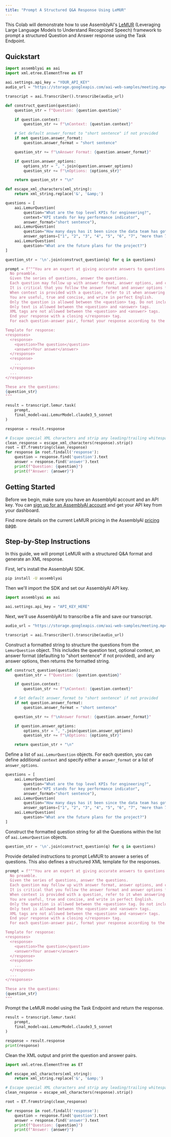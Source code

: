 ```yaml
---
title: "Prompt A Structured Q&A Response Using LeMUR"
---
```


This Colab will demonstrate how to use AssemblyAI's [LeMUR](https://www.assemblyai.com/blog/lemur/) (Leveraging Large Language Models to Understand Recognized Speech) framework to prompt a structured Question and Answer response using the Task Endpoint.

## Quickstart

```python
import assemblyai as aai
import xml.etree.ElementTree as ET

aai.settings.api_key = "YOUR_API_KEY"
audio_url = "https://storage.googleapis.com/aai-web-samples/meeting.mp4"

transcript = aai.Transcriber().transcribe(audio_url)

def construct_question(question):
    question_str = f"Question: {question.question}"

    if question.context:
        question_str += f"\nContext: {question.context}"

    # Set default answer_format to "short sentence" if not provided
    if not question.answer_format:
        question.answer_format = "short sentence"

    question_str += f"\nAnswer Format: {question.answer_format}"

    if question.answer_options:
        options_str = ", ".join(question.answer_options)
        question_str += f"\nOptions: {options_str}"

    return question_str + "\n"

def escape_xml_characters(xml_string):
    return xml_string.replace('&', '&amp;')

questions = [
    aai.LemurQuestion(
        question="What are the top level KPIs for engineering?",
        context="KPI stands for key performance indicator",
        answer_format="short sentence"),
    aai.LemurQuestion(
        question="How many days has it been since the data team has gotten updated metrics?",
        answer_options=["1", "2", "3", "4", "5", "6", "7", "more than 7"]),
    aai.LemurQuestion(
        question="What are the future plans for the project?")
]

question_str = '\n'.join(construct_question(q) for q in questions)

prompt = f"""You are an expert at giving accurate answers to questions about texts.
  No preamble.
  Given the series of questions, answer the questions.
  Each question may follow up with answer format, answer options, and context for each question.
  It is critical that you follow the answer format and answer options for each question.
  When context is provided with a question, refer to it when answering the question.
  You are useful, true and concise, and write in perfect English.
  Only the question is allowed between the <question> tag. Do not include the answer format, options, or question context in your response.
  Only text is allowed between the <question> and <answer> tags.
  XML tags are not allowed between the <question> and <answer> tags.
  End your response with a closing </response> tag.
  For each question-answer pair, format your response according to the template provided below:

Template for response:
<responses>
  <response>
    <question>The question</question>
    <answer>Your answer</answer>
  </response>
  <response>
    ...
  </response>
  ...
</responses>

These are the questions:
{question_str}
"""

result = transcript.lemur.task(
    prompt,
    final_model=aai.LemurModel.claude3_5_sonnet
)

response = result.response

# Escape special XML characters and strip any leading/trailing whitespace
clean_response = escape_xml_characters(response).strip()
root = ET.fromstring(clean_response)
for response in root.findall('response'):
    question = response.find('question').text
    answer = response.find('answer').text
    print(f"Question: {question}")
    print(f"Answer: {answer}")
```

## Getting Started

Before we begin, make sure you have an AssemblyAI account and an API key. You can [sign up for an AssemblyAI account](https://www.assemblyai.com/app) and get your API key from your dashboard.

Find more details on the current LeMUR pricing in the AssemblyAI [pricing page](https://www.assemblyai.com/pricing#:~:text=LeMUR).

## Step-by-Step Instructions

In this guide, we will prompt LeMUR with a structured Q&A format and generate an XML response.

First, let's install the AssemblyAI SDK.

```bash
pip install -U assemblyai
```

Then we'll import the SDK and set our AssemblyAI API key.

```python
import assemblyai as aai

aai.settings.api_key = "API_KEY_HERE"
```

Next, we'll use AssemblyAI to transcribe a file and save our transcript.

```python
audio_url = "https://storage.googleapis.com/aai-web-samples/meeting.mp4"

transcript = aai.Transcriber().transcribe(audio_url)
```

Construct a formatted string to structure the questions from the `LemurQuestion` object. This includes the question text, optional context, an answer format (defaulting to "short sentence" if not provided), and any answer options, then returns the formatted string.

```python
def construct_question(question):
    question_str = f"Question: {question.question}"

    if question.context:
        question_str += f"\nContext: {question.context}"

    # Set default answer_format to "short sentence" if not provided
    if not question.answer_format:
        question.answer_format = "short sentence"

    question_str += f"\nAnswer Format: {question.answer_format}"

    if question.answer_options:
        options_str = ", ".join(question.answer_options)
        question_str += f"\nOptions: {options_str}"

    return question_str + "\n"
```

Define a list of `aai.LemurQuestion` objects. For each question, you can define additional `context` and specify either a `answer_format` or a list of `answer_options`.

```python
questions = [
    aai.LemurQuestion(
        question="What are the top level KPIs for engineering?",
        context="KPI stands for key performance indicator",
        answer_format="short sentence"),
    aai.LemurQuestion(
        question="How many days has it been since the data team has gotten updated metrics?",
        answer_options=["1", "2", "3", "4", "5", "6", "7", "more than 7"]),
    aai.LemurQuestion(
        question="What are the future plans for the project?")
]

```

Construct the formatted question string for all the Questions within the list of `aai.LemurQuestion` objects.

```python
question_str = '\n'.join(construct_question(q) for q in questions)
```

Provide detailed instructions to prompt LeMUR to answer a series of questions. This also defines a structured XML template for the responses.

```python
prompt = f"""You are an expert at giving accurate answers to questions about texts.
  No preamble.
  Given the series of questions, answer the questions.
  Each question may follow up with answer format, answer options, and context for each question.
  It is critical that you follow the answer format and answer options for each question.
  When context is provided with a question, refer to it when answering the question.
  You are useful, true and concise, and write in perfect English.
  Only the question is allowed between the <question> tag. Do not include the answer format, options, or question context in your response.
  Only text is allowed between the <question> and <answer> tags.
  XML tags are not allowed between the <question> and <answer> tags.
  End your response with a closing </response> tag.
  For each question-answer pair, format your response according to the template provided below:

Template for response:
<responses>
  <response>
    <question>The question</question>
    <answer>Your answer</answer>
  </response>
  <response>
    ...
  </response>
  ...
</responses>

These are the questions:
{question_str}
"""
```

Prompt the LeMUR model using the Task Endpoint and return the response.

```python
result = transcript.lemur.task(
    prompt,
    final_model=aai.LemurModel.claude3_5_sonnet
)

response = result.response
print(response)
```

Clean the XML output and print the question and answer pairs.

```python
import xml.etree.ElementTree as ET

def escape_xml_characters(xml_string):
    return xml_string.replace('&', '&amp;')

# Escape special XML characters and strip any leading/trailing whitespace
clean_response = escape_xml_characters(response).strip()

root = ET.fromstring(clean_response)

for response in root.findall('response'):
    question = response.find('question').text
    answer = response.find('answer').text
    print(f"Question: {question}")
    print(f"Answer: {answer}")
```
